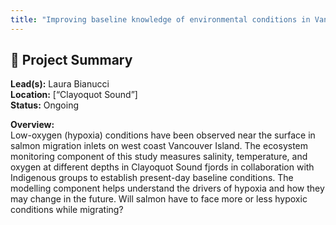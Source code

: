 ```yaml
---
title: "Improving baseline knowledge of environmental conditions in Vancouver Islands fjords through observations and modelling, with a focus on hypoxia dynamics, climate change, and the potential implications for Pacific salmon"
---
```


## 🧬 Project Summary

**Lead(s):** Laura Bianucci  
**Location:** ["Clayoquot Sound"]  
**Status:** Ongoing  

**Overview:**  
Low-oxygen (hypoxia) conditions have been observed near the surface in salmon migration inlets on west coast Vancouver Island. The ecosystem monitoring component of this study measures salinity, temperature, and oxygen at different depths in Clayoquot Sound fjords in collaboration with Indigenous groups to establish present-day baseline conditions. The modelling component helps understand the drivers of hypoxia and how they may change in the future. Will salmon have to face more or less hypoxic conditions while migrating?